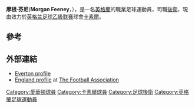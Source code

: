 {{Infobox football biography
| name = 摩根·芬尼
| image = 
| image_size = 
| caption = 
| fullname = Morgan Feeney<ref>{{cite web |url=https://www.efl.com/siteassets/efl-documents/202021/efl-squad-numbering-11.09.2020.pdf |title=Notification of shirt numbers: Carlisle United |publisher=English Football League |page=68 |accessdate=26 September 2020 |archive-date=2020-09-15 |archive-url=https://web.archive.org/web/20200915175049/https://www.efl.com/siteassets/efl-documents/202021/efl-squad-numbering-11.09.2020.pdf |dead-url=no }}</ref>
| birth_date = {{birth date and age|1999|2|8|df=y}}
| birth_place = [[英格蘭|英格蘭]][[布特爾|布特爾]]
| height = {{convert|1.90|m|order=flip}}
| position = [[後衛|後衛]]
| currentclub =  [[卡素爾足球會|卡素爾]]
| clubnumber = 30
| youthyears1 = 2006–2017
| youthclubs1 = [[愛華頓足球會|愛華頓]]
| years1 = 2017–2020
| clubs1 = [[愛華頓足球會|愛華頓]]
| caps1 = 0
| goals1 = 0
| years2 = 2020
| clubs2 = → [[燦美爾流浪足球會|燦美爾]] (外借)
| caps2 = 1
| goals2 = 0
| years3 = 2020–2021
| clubs3 = [[新特蘭足球會|新特蘭]]
| caps3 = 0
| goals3 = 0
| years4 = 2021–
| clubs4 =  [[卡素爾足球會|卡素爾]]
| caps4  = 0
| goals4 = 0
| nationalyears1 = 2016
| nationalteam1 = [[英格蘭17歲以下足球代表隊|英格蘭U17]]
| nationalcaps1 = 4
| nationalgoals1 = 0
| nationalyears2 = 2016–2017
| nationalteam2 = [[英格蘭18歲以下足球代表隊|英格蘭U18]]
| nationalcaps2 = 8
| nationalgoals2 = 2
| nationalyears3 = 2017
| nationalteam3 = [[英格蘭19歲以下足球代表隊|英格蘭U19]]
| nationalcaps3 = 2
| nationalgoals3 = 0
| club-update = 20 January 2021 (UTC)
| nationalteam-update = 18:20, 10 October 2017 (UTC)
}}

'''摩根·芬尼'''('''Morgan Feeney'''，{{bd|1999年|2月8日||}}），是一名[[英格蘭|英格蘭]]的職業足球運動員，司職[[後衛|後衛]]，現由效力於[[英格兰足球乙級联赛|英格兰足球乙級联赛]]球會[[卡素爾足球會|卡素爾]]。

==參考==
{{reflist}}

==外部連結==
*[https://www.evertonfc.com/players/14631/morgan-feeney Everton profile] {{Wayback|url=https://www.evertonfc.com/players/14631/morgan-feeney |date=20210128084225 }}
*[http://www.thefa.com/england/all-teams/players?p=358111 England profile] at [[The_Football_Association|The Football Association]]

{{DEFAULTSORT: Feeney, Morgan}}
[[Category:愛華頓球員|Category:愛華頓球員]]
[[Category:卡素爾球員|Category:卡素爾球員]]
[[Category:足球後衛|Category:足球後衛]]
[[Category:英格蘭足球運動員|Category:英格蘭足球運動員]]